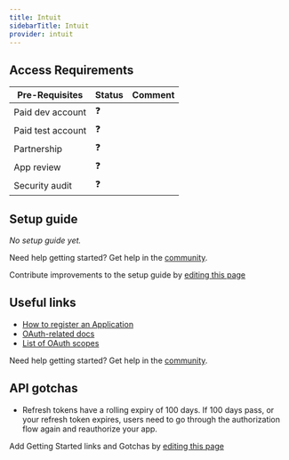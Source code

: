 ```yaml
---
title: Intuit
sidebarTitle: Intuit
provider: intuit
---
```



<Overview />
<PreBuiltTooling provider={providers[pageMetadata.provider]} />
<PreBuiltUseCases />

## Access Requirements
| Pre-Requisites | Status | Comment|
| - | - | - |
| Paid dev account | ❓ |  |
| Paid test account | ❓ |  |
| Partnership | ❓ | |
| App review | ❓ |  |
| Security audit | ❓ | |


## Setup guide

_No setup guide yet._

<Tip>Need help getting started? Get help in the [community](https://nango.dev/slack).</Tip>

<Note>Contribute improvements to the setup guide by [editing this page](https://github.com/nangohq/nango/tree/master/docs-v2/integrations/all/insightly.mdx)</Note>


## Useful links

-   [How to register an Application](https://developer.intuit.com/app/developer/qbo/docs/develop/authentication-and-authorization/oauth-2.0#create-an-app)
-   [OAuth-related docs](https://developer.intuit.com/app/developer/qbo/docs/develop/authentication-and-authorization/oauth-2.0)
-   [List of OAuth scopes](https://developer.intuit.com/app/developer/qbo/docs/learn/scopes)

<Tip>Need help getting started? Get help in the [community](https://nango.dev/slack).</Tip>

## API gotchas

-   Refresh tokens have a rolling expiry of 100 days. If 100 days pass, or your refresh token expires, users need to go through the authorization flow again and reauthorize your app.

<Note>Add Getting Started links and Gotchas by [editing this page](https://github.com/nangohq/nango/tree/master/docs-v2/integrations/all/intuit.mdx)</Note>
